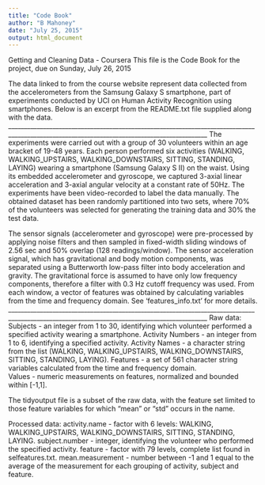 ```yaml
---
title: "Code Book"
author: "B Mahoney"
date: "July 25, 2015"
output: html_document
---
```


Getting and Cleaning Data - Coursera
This file is the Code Book for the project, due on Sunday, July 26, 2015

The data linked to from the course website represent data collected from the accelerometers from the Samsung Galaxy S smartphone, part of 
experiments conducted by UCI on Human Activity Recognition using smartphones.  Below is an excerpt from the README.txt file supplied along
with the data.
_____________________________________________________________________________________________________________________________________________
The experiments were carried out with a group of 30 volunteers within an age bracket of 19-48 years. Each person performed six activities (WALKING, WALKING_UPSTAIRS, WALKING_DOWNSTAIRS, SITTING, STANDING, LAYING) wearing a smartphone (Samsung Galaxy S II) on the waist. Using its embedded accelerometer and gyroscope, we captured 3-axial linear acceleration and 3-axial angular velocity at a constant rate of 50Hz. The experiments have been video-recorded to label the data manually. The obtained dataset has been randomly partitioned into two sets, where 70% of the volunteers was selected for generating the training data and 30% the test data. 

The sensor signals (accelerometer and gyroscope) were pre-processed by applying noise filters and then sampled in fixed-width sliding windows of 2.56 sec and 50% overlap (128 readings/window). The sensor acceleration signal, which has gravitational and body motion components, was separated using a Butterworth low-pass filter into body acceleration and gravity. The gravitational force is assumed to have only low frequency components, therefore a filter with 0.3 Hz cutoff frequency was used. From each window, a vector of features was obtained by calculating variables from the time and frequency domain. See 'features_info.txt' for more details. 
_____________________________________________________________________________________________________________________________________________
Raw data:
Subjects - an integer from 1 to 30, identifying which volunteer performed a specified activity wearing a smartphone.
Activity Numbers - an integer from 1 to 6, identifying a specified activity.
Activity Names - a character string from the list (WALKING, WALKING_UPSTAIRS, WALKING_DOWNSTAIRS, SITTING, STANDING, LAYING).
Features - a set of 561 character string variables calculated from the time and frequency domain.  
Values - numeric measurements on features, normalized and bounded within [-1,1].

The tidyoutput file is a subset of the raw data, with the feature set limited to those feature variables for which "mean" or "std"
occurs in the name.

Processed data:
activity.name - factor with 6 levels: WALKING, WALKING_UPSTAIRS, WALKING_DOWNSTAIRS, SITTING, STANDING, LAYING.
subject.number - integer, identifying the volunteer who performed the specified activity.
feature - factor with 79 levels, complete list found in selfeatures.txt.
mean.measurement - number between -1 and 1 equal to the average of the measurement for each grouping of activity, subject and feature.
